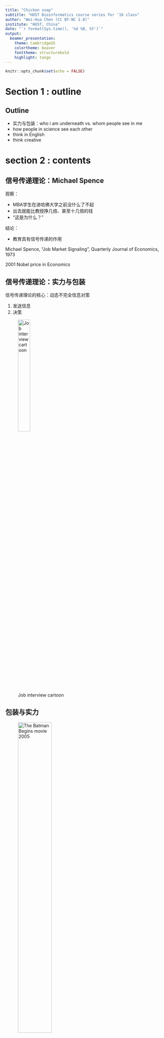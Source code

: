 ```yaml
---
title: "Chicken soap"
subtitle: "HUST Bioinformatics course series for '16 class"
author: "Wei-Hua Chen (CC BY-NC 2.0)"
institute: "HUST, China"
date: "`r format(Sys.time(), '%d %B, %Y')`"
output: 
  beamer_presentation:
    theme: CambridgeUS
    colortheme: beaver
    fonttheme: structurebold
    highlight: tango
---
```


```r
knitr::opts_chunk$set(echo = FALSE)
```

# Section 1 : outline

## Outline

- 实力与包装：who i am underneath vs. whom people see in me
- how people in science see each other
- think in English
- think creative

# section 2 : contents

## 信号传递理论：Michael Spence

观察：

- MBA学生在进哈佛大学之前没什么了不起
- 出去就能比教授挣几倍、甚至十几倍的钱
- “这是为什么？”

结论：

- 教育具有信号传递的作用

Michael Spence, "Job Market Signaling", Quarterly Journal of Economics, 1973

2001 Nobel price in Economics


## 信号传递理论：实力与包装

信号传递理论的核心：动态不完全信息对策

1. 发送信息
2. 决策

![Job interview cartoon](images/talk00/job_interview_cartoon.jpg){height=30%}

## 包装与实力

![The Batman Begins movie 2005](images/talk00/batman_quote2.png){height=50%}

## 包装的素材

### 教育经历
  - 名校 
  - 学科
  
### 科研经历
  - 项目
  - 成果
  - 奖项
  
### 个人经历
  - 干部
  - 实习（领域知名企业）
  
## how peolpe in science see each other

![The most important illustration in science](images/talk00/how_people_in_science_see_each_other.png){height=50%}

## lessions learned so far

- know your audiences (what they expect from you)
- be useful (in the long run)

## think in English

怎么练习口语和语感？

1. Find a short article that you know every word
2. Read it aloud at a quiet place so that you can hear it
3. Do this everyday for **three years**

## think creative

How?

1. Read a research paper
2. Find three limitations of the research
3. Address these issues with your own ideas
4. Do this once a week for **three years**

## try find your own truth

未经调研，不要轻易相信别人结论，特别是科普文章。

There is a reproducibility crisis in scientific community:

- 70% of researchers failed to reproduce others' experiments
- 50% failed to reproduce their own

![reproducibility crisis (Nature 2015 survey)](images/talk00/reproducibility_crisis.png){height=30%}

## Concluding remarks

- 有实力、会包装
- 不轻信
- 执着



